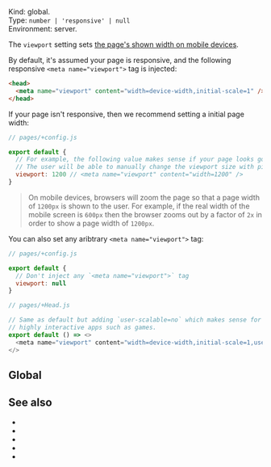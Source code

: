 

Kind: global.  
Type: `number | 'responsive' | null`  
Environment: server. <ImplementedBy noCustomGuide />

The `viewport` setting sets [the page's shown width on mobile devices](https://developer.mozilla.org/en-US/docs/Web/HTML/Viewport_meta_tag).

By default, it's assumed your page is responsive, and the following responsive `<meta name="viewport">` tag is injected:

```html
<head>
  <meta name="viewport" content="width=device-width,initial-scale=1" />
</head>
```

If your page isn't responsive, then we recommend setting a initial page width:

```js
// pages/+config.js

export default {
  // For example, the following value makes sense if your page looks good with a 1200px width.
  // The user will be able to manually change the viewport size with pinch gestures.
  viewport: 1200 // <meta name="viewport" content="width=1200" />
}
```

> On mobile devices, browsers will zoom the page so that a page width of `1200px` is shown to the user. For example, if the real width of the mobile screen is `600px` then the browser zooms out by a factor of `2x` in order to show a page width of `1200px`.

You can also set any aribtrary `<meta name="viewport">` tag:

```js
// pages/+config.js

export default {
  // Don't inject any `<meta name="viewport">` tag
  viewport: null
}
```
```js
// pages/+Head.js

// Same as default but adding `user-scalable=no` which makes sense for
// highly interactive apps such as games.
export default () => <>
  <meta name="viewport" content="width=device-width,initial-scale=1,user-scalable=no" />
</>
```

## Global

<GlobalNote />


## See also

- <Link href="/head" />
- <Link href="/Head-setting" />
- <Link href="/title" />
- <Link href="/description" />
- <Link href="/image" />
